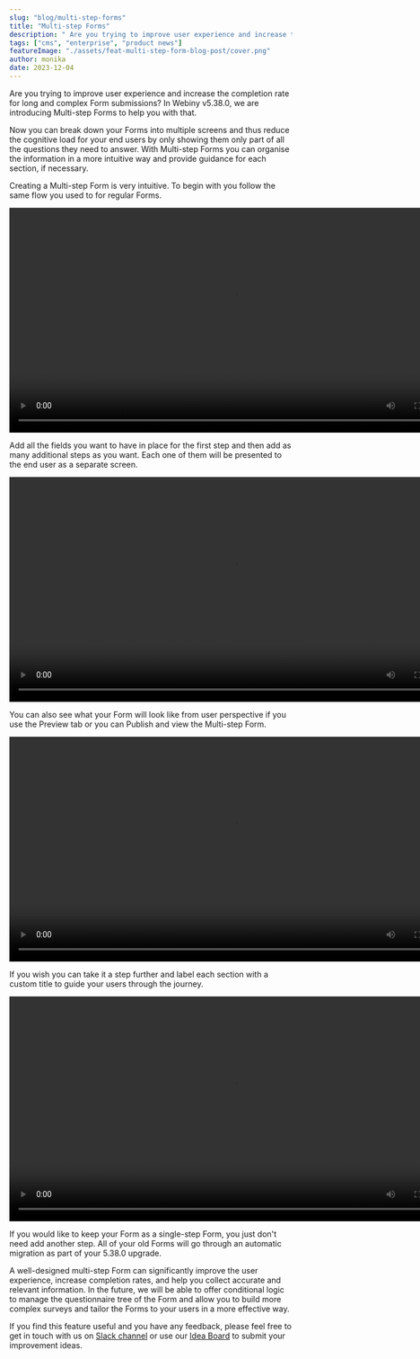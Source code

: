 ```yaml
---
slug: "blog/multi-step-forms"
title: "Multi-step Forms"
description: " Are you trying to improve user experience and increase the completion rate for long and complex Form submissions? In Webiny v5.38.0, we are introducing Multi-step Forms to help you with that."
tags: ["cms", "enterprise", "product news"]
featureImage: "./assets/feat-multi-step-form-blog-post/cover.png"
author: monika
date: 2023-12-04
---
```


Are you trying to improve user experience and increase the completion rate for long and complex Form submissions? In Webiny v5.38.0, we are introducing Multi-step Forms to help you with that.

Now you can break down your Forms into multiple screens and thus reduce the cognitive load for your end users by only showing them only part of all the questions they need to answer. With Multi-step Forms you can organise the information in a more intuitive way and provide guidance for each section, if necessary.

Creating a Multi-step Form is very intuitive. To begin with you follow the same flow you used to for regular Forms.

<video width="800px" height="auto" controls autoplay>
  <source src="./assets/feat-multi-step-form-blog-post/Multi-step-Forms-Intro.mp4" type="video/mp4" />
</video>

Add all the fields you want to have in place for the first step and then add as many additional steps as you want. Each one of them will be presented to the end user as a separate screen.

<video width="800px" height="auto" controls autoplay>
  <source src="./assets/feat-multi-step-form-blog-post/Multi-step-Forms-Add-Fields.mp4" type="video/mp4" />
</video>

You can also see what your Form will look like from user perspective if you use the Preview tab or you can Publish and view the Multi-step Form.

<video width="800px" height="auto" controls autoplay>
  <source src="./assets/feat-multi-step-form-blog-post/Multi-step-Forms-Full-view.mp4" type="video/mp4" />
</video>

If you wish you can take it a step further and label each section with a custom title to guide your users through the journey.

<video width="800px" height="auto" controls autoplay>
  <source src="./assets/feat-multi-step-form-blog-post/Multi-step-Forms-Add-Labels.mp4" type="video/mp4" />
</video>

If you would like to keep your Form as a single-step Form, you just don't need add another step. All of your old Forms will go through an automatic migration as part of your 5.38.0 upgrade.

A well-designed multi-step Form can significantly improve the user experience, increase completion rates, and help you collect accurate and relevant information. In the future, we will be able to offer conditional logic to manage the questionnaire tree of the Form and allow you to build more complex surveys and tailor the Forms to your users in a more effective way.

If you find this feature useful and you have any feedback, please feel free to get in touch with us on [Slack channel](https://www.webiny.com/slack/) or use our [Idea Board](https://github.com/webiny/webiny-js/discussions/categories/ideas) to submit your improvement ideas.

